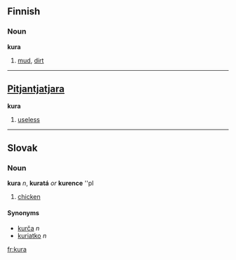 ==Finnish==
===Noun===
'''kura'''

# [[mud]], [[dirt]]

----

==[[Pitjantjatjara]]==
'''kura'''

# [[useless]]

----

==Slovak==
===Noun===
'''kura''' ''n'', '''kuratá''' ''or'' '''kurence''' ''pl

# [[chicken]]

====Synonyms====
*[[kurča]] ''n''
*[[kuriatko]] ''n''

[[fr:kura]]